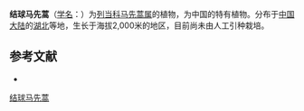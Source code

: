 {{Speciesbox
| name = 结球马先蒿
| status = 
| status_system = 
| image =
| genus = Pedicularis
| species = conifera
| authority = Maxim.
}}

'''结球马先蒿'''（[[学名|学名]]：{{lang|la|''Pedicularis conifera''}}）为[[列当科|列当科]][[马先蒿属|马先蒿属]]的植物，为中国的特有植物。分布于[[中国大陆|中国大陆]]的[[湖北|湖北]]等地，生长于海拔2,000米的地区，目前尚未由人工引种栽培。

== 参考文献 ==
<div class="references-small">
* {{cite web| url =http://www.bioinfo.cn/db05/KmzwSpecies.php?action=view&id=21221| title =结球马先蒿| work =《中国高等植物数据库全库》| publisher =中国科学院微生物研究所| author =昆明植物研究所| accessdate =2009-02-25| deadurl =yes| archiveurl =https://web.archive.org/web/20160305050348/http://www.bioinfo.cn/db05/KmzwSpecies.php?action=view&id=21221| archivedate =2016-03-05}}
</div>
{{Taxonbar|from=Q15231050}}

[[Category:马先蒿属|结球马先蒿]]


{{植物小作品}}